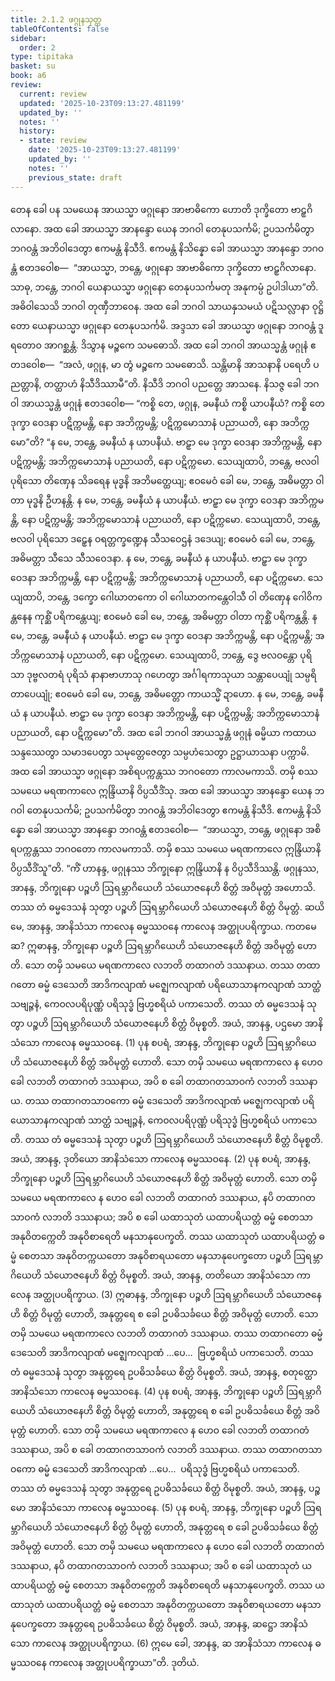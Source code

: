 ```yaml
---
title: 2.1.2 ဖဂ္ဂုနသုတ္တ
tableOfContents: false
sidebar:
  order: 2
type: tipitaka
basket: su
book: a6
review:
  current: review
  updated: '2025-10-23T09:13:27.481199'
  updated_by: ''
  notes: ''
  history:
  - state: review
    date: '2025-10-23T09:13:27.481199'
    updated_by: ''
    notes: ''
    previous_state: draft
---
```



<ReviewStatus review={frontmatter.review} showDetails={true} />

<HypothesisAnnotation frontmatter={frontmatter} />

<DynamicBreadcrumb />

<Division number="56" book="a6" e="ch" v="16" p="333">

<Paragraph number="462" book="a6">
တေန ခေါ ပန သမယေန အာယသ္မာ ဖဂ္ဂုနော အာဗာဓိကော ဟောတိ ဒုက္ခိတော ဗာဠှဂိလာနော. အထ ခေါ အာယသ္မာ အာနန္ဒော ယေန ဘဂဝါ တေနုပသင်္ကမိ; ဥပသင်္ကမိတွာ ဘဂဝန္တံ အဘိဝါဒေတွာ ဧကမန္တံ နိသီဒိ. ဧကမန္တံ နိသိန္နော ခေါ အာယသ္မာ အာနန္ဒော ဘဂဝန္တံ ဧတဒဝေါစ—  “အာယသ္မာ, ဘန္တေ, ဖဂ္ဂုနော အာဗာဓိကော ဒုက္ခိတော ဗာဠှဂိလာနော. သာဓု, ဘန္တေ, ဘဂဝါ ယေနာယသ္မာ ဖဂ္ဂုနော တေနုပသင်္ကမတု အနုကမ္ပံ ဥပါဒါယာ”တိ. အဓိဝါသေသိ ဘဂဝါ တုဏှီဘာဝေန. အထ ခေါ ဘဂဝါ သာယနှသမယံ ပဋိသလ္လာနာ ဝုဋ္ဌိတော ယေနာယသ္မာ ဖဂ္ဂုနော တေနုပသင်္ကမိ. အဒ္ဒသာ ခေါ အာယသ္မာ ဖဂ္ဂုနော ဘဂဝန္တံ ဒူရတောဝ အာဂစ္ဆန္တံ. ဒိသွာန မဉ္စကေ သမဓောသိ. အထ ခေါ ဘဂဝါ အာယသ္မန္တံ ဖဂ္ဂုနံ ဧတဒဝေါစ—  “အလံ, ဖဂ္ဂုန, မာ တွံ မဉ္စကေ သမဓောသိ. သန္တိမာနိ အာသနာနိ ပရေဟိ ပညတ္တာနိ, တတ္ထာဟံ နိသီဒိဿာမီ”တိ. နိသီဒိ ဘဂဝါ ပညတ္တေ အာသနေ. နိသဇ္ဇ ခေါ ဘဂဝါ အာယသ္မန္တံ ဖဂ္ဂုနံ ဧတဒဝေါစ—
</Paragraph>

<Paragraph number="463" book="a6">
“ကစ္စိ တေ, ဖဂ္ဂုန, ခမနီယံ ကစ္စိ ယာပနီယံ? ကစ္စိ တေ ဒုက္ခာ ဝေဒနာ ပဋိက္ကမန္တိ, နော အဘိက္ကမန္တိ; ပဋိက္ကမောသာနံ ပညာယတိ, နော အဘိက္ကမော”တိ? “န မေ, ဘန္တေ, ခမနီယံ န ယာပနီယံ. ဗာဠှာ မေ ဒုက္ခာ ဝေဒနာ အဘိက္ကမန္တိ, နော ပဋိက္ကမန္တိ; အဘိက္ကမောသာနံ ပညာယတိ, နော ပဋိက္ကမော.
</Paragraph>

<Paragraph number="464" book="a6">
သေယျထာပိ, ဘန္တေ, ဗလဝါ ပုရိသော တိဏှေန သိခရေန မုဒ္ဓနိ အဘိမတ္ထေယျ; ဧဝမေဝံ ခေါ မေ, ဘန္တေ, အဓိမတ္တာ ဝါတာ မုဒ္ဓနိ ဦဟနန္တိ. န မေ, ဘန္တေ, ခမနီယံ န ယာပနီယံ. ဗာဠှာ မေ ဒုက္ခာ ဝေဒနာ အဘိက္ကမန္တိ, နော ပဋိက္ကမန္တိ; အဘိက္ကမောသာနံ ပညာယတိ, နော ပဋိက္ကမော.
</Paragraph>

<Paragraph number="465" book="a6">
သေယျထာပိ, ဘန္တေ, ဗလဝါ ပုရိသော ဒဠှေန ဝရတ္တက္ခဏ္ဍေန သီသဝေဌနံ ဒဒေယျ; ဧဝမေဝံ ခေါ မေ, ဘန္တေ, အဓိမတ္တာ သီသေ သီသဝေဒနာ. န မေ, ဘန္တေ, ခမနီယံ န ယာပနီယံ. ဗာဠှာ မေ ဒုက္ခာ ဝေဒနာ အဘိက္ကမန္တိ, နော ပဋိက္ကမန္တိ; အဘိက္ကမောသာနံ ပညာယတိ, နော ပဋိက္ကမော.
</Paragraph>

<Paragraph number="466" book="a6">
သေယျထာပိ, ဘန္တေ, ဒက္ခော ဂေါဃာတကော ဝါ ဂေါဃာတကန္တေဝါသီ ဝါ တိဏှေန ဂေါဝိကန္တနေန ကုစ္ဆိံ ပရိကန္တေယျ; ဧဝမေဝံ ခေါ မေ, ဘန္တေ, အဓိမတ္တာ ဝါတာ ကုစ္ဆိံ ပရိကန္တန္တိ. န မေ, ဘန္တေ, ခမနီယံ န ယာပနီယံ. ဗာဠှာ မေ ဒုက္ခာ ဝေဒနာ အဘိက္ကမန္တိ, နော ပဋိက္ကမန္တိ; အဘိက္ကမောသာနံ ပညာယတိ, နော ပဋိက္ကမော.
</Paragraph>

<Paragraph number="467" book="a6">
သေယျထာပိ, ဘန္တေ, ဒွေ ဗလဝန္တော ပုရိသာ ဒုဗ္ဗလတရံ ပုရိသံ နာနာဗာဟာသု ဂဟေတွာ အင်္ဂါရကာသုယာ သန္တာပေယျုံ သမ္ပရိတာပေယျုံ; ဧဝမေဝံ ခေါ မေ, ဘန္တေ, အဓိမတ္တော ကာယသ္မိံ ဍာဟော. န မေ, ဘန္တေ, ခမနီယံ န ယာပနီယံ. ဗာဠှာ မေ ဒုက္ခာ ဝေဒနာ အဘိက္ကမန္တိ, နော ပဋိက္ကမန္တိ; အဘိက္ကမောသာနံ ပညာယတိ, နော ပဋိက္ကမော”တိ. အထ ခေါ ဘဂဝါ အာယသ္မန္တံ ဖဂ္ဂုနံ ဓမ္မိယာ ကထာယ သန္ဒဿေတွာ သမာဒပေတွာ သမုတ္တေဇေတွာ သမ္ပဟံသေတွာ ဥဋ္ဌာယာသနာ ပက္ကာမိ.
</Paragraph>

<Paragraph number="468" book="a6">
အထ ခေါ အာယသ္မာ ဖဂ္ဂုနော အစိရပက္ကန္တဿ ဘဂဝတော ကာလမကာသိ. တမှိ စဿ သမယေ မရဏကာလေ ဣန္ဒြိယာနိ ဝိပ္ပသီဒိံသု. အထ ခေါ အာယသ္မာ အာနန္ဒော ယေန ဘဂဝါ တေနုပသင်္ကမိ; ဥပသင်္ကမိတွာ ဘဂဝန္တံ အဘိဝါဒေတွာ ဧကမန္တံ နိသီဒိ. ဧကမန္တံ နိသိန္နော ခေါ အာယသ္မာ အာနန္ဒော ဘဂဝန္တံ ဧတဒဝေါစ—  “အာယသ္မာ, ဘန္တေ, ဖဂ္ဂုနော အစိရပက္ကန္တဿ ဘဂဝတော ကာလမကာသိ. တမှိ စဿ သမယေ မရဏကာလေ ဣန္ဒြိယာနိ ဝိပ္ပသီဒိံသူ”တိ.
</Paragraph>

<Paragraph number="469" book="a6">
“ကိံ ဟာနန္ဒ, ဖဂ္ဂုနဿ ဘိက္ခုနော ဣန္ဒြိယာနိ န ဝိပ္ပသီဒိဿန္တိ. ဖဂ္ဂုနဿ, အာနန္ဒ, ဘိက္ခုနော ပဉ္စဟိ ဩရမ္ဘာဂိယေဟိ သံယောဇနေဟိ စိတ္တံ အဝိမုတ္တံ အဟောသိ. တဿ တံ ဓမ္မဒေသနံ သုတွာ ပဉ္စဟိ ဩရမ္ဘာဂိယေဟိ သံယောဇနေဟိ စိတ္တံ ဝိမုတ္တံ.
</Paragraph>

<Paragraph number="470" book="a6">
ဆယိမေ, အာနန္ဒ, အာနိသံသာ ကာလေန ဓမ္မဿဝနေ ကာလေန အတ္ထုပပရိက္ခာယ. ကတမေ ဆ? ဣဓာနန္ဒ, ဘိက္ခုနော ပဉ္စဟိ ဩရမ္ဘာဂိယေဟိ သံယောဇနေဟိ စိတ္တံ အဝိမုတ္တံ ဟောတိ. သော တမှိ သမယေ မရဏကာလေ လဘတိ တထာဂတံ ဒဿနာယ. တဿ တထာဂတော ဓမ္မံ ဒေသေတိ အာဒိကလျာဏံ မဇ္ဈေကလျာဏံ ပရိယောသာနကလျာဏံ သာတ္ထံ သဗျဉ္ဇနံ, ကေဝလပရိပုဏ္ဏံ ပရိသုဒ္ဓံ ဗြဟ္မစရိယံ ပကာသေတိ. တဿ တံ ဓမ္မဒေသနံ သုတွာ ပဉ္စဟိ ဩရမ္ဘာဂိယေဟိ သံယောဇနေဟိ စိတ္တံ ဝိမုစ္စတိ. အယံ, အာနန္ဒ, ပဌမော အာနိသံသော ကာလေန ဓမ္မဿဝနေ. (1)
</Paragraph>

<Paragraph number="471" book="a6">
ပုန စပရံ, အာနန္ဒ, ဘိက္ခုနော ပဉ္စဟိ ဩရမ္ဘာဂိယေဟိ သံယောဇနေဟိ စိတ္တံ အဝိမုတ္တံ ဟောတိ. သော တမှိ သမယေ မရဏကာလေ န ဟေဝ ခေါ လဘတိ တထာဂတံ ဒဿနာယ, အပိ စ ခေါ တထာဂတသာဝကံ လဘတိ ဒဿနာယ. တဿ တထာဂတသာဝကော ဓမ္မံ ဒေသေတိ အာဒိကလျာဏံ မဇ္ဈေကလျာဏံ ပရိယောသာနကလျာဏံ သာတ္ထံ သဗျဉ္ဇနံ, ကေဝလပရိပုဏ္ဏံ ပရိသုဒ္ဓံ ဗြဟ္မစရိယံ ပကာသေတိ. တဿ တံ ဓမ္မဒေသနံ သုတွာ ပဉ္စဟိ ဩရမ္ဘာဂိယေဟိ သံယောဇနေဟိ စိတ္တံ ဝိမုစ္စတိ. အယံ, အာနန္ဒ, ဒုတိယော အာနိသံသော ကာလေန ဓမ္မဿဝနေ. (2)
</Paragraph>

<Paragraph number="472" book="a6">
ပုန စပရံ, အာနန္ဒ, ဘိက္ခုနော ပဉ္စဟိ ဩရမ္ဘာဂိယေဟိ သံယောဇနေဟိ စိတ္တံ အဝိမုတ္တံ ဟောတိ. သော တမှိ သမယေ မရဏကာလေ န ဟေဝ ခေါ လဘတိ တထာဂတံ ဒဿနာယ, နပိ တထာဂတသာဝကံ လဘတိ ဒဿနာယ; အပိ စ ခေါ ယထာသုတံ ယထာပရိယတ္တံ ဓမ္မံ စေတသာ အနုဝိတက္ကေတိ အနုဝိစာရေတိ မနသာနုပေက္ခတိ. တဿ ယထာသုတံ ယထာပရိယတ္တံ ဓမ္မံ စေတသာ အနုဝိတက္ကယတော အနုဝိစာရယတော မနသာနုပေက္ခတော ပဉ္စဟိ ဩရမ္ဘာဂိယေဟိ သံယောဇနေဟိ စိတ္တံ ဝိမုစ္စတိ. အယံ, အာနန္ဒ, တတိယော အာနိသံသော ကာလေန အတ္ထုပပရိက္ခာယ. (3)
</Paragraph>

<Paragraph number="473" book="a6">
ဣဓာနန္ဒ, ဘိက္ခုနော ပဉ္စဟိ ဩရမ္ဘာဂိယေဟိ သံယောဇနေဟိ စိတ္တံ ဝိမုတ္တံ ဟောတိ, အနုတ္တရေ စ ခေါ ဥပဓိသင်္ခယေ စိတ္တံ အဝိမုတ္တံ ဟောတိ. သော တမှိ သမယေ မရဏကာလေ လဘတိ တထာဂတံ ဒဿနာယ. တဿ တထာဂတော ဓမ္မံ ဒေသေတိ အာဒိကလျာဏံ မဇ္ဈေကလျာဏံ …ပေ…  ဗြဟ္မစရိယံ ပကာသေတိ. တဿ တံ ဓမ္မဒေသနံ သုတွာ အနုတ္တရေ ဥပဓိသင်္ခယေ စိတ္တံ ဝိမုစ္စတိ. အယံ, အာနန္ဒ, စတုတ္ထော အာနိသံသော ကာလေန ဓမ္မဿဝနေ. (4)
</Paragraph>

<Paragraph number="474" book="a6">
ပုန စပရံ, အာနန္ဒ, ဘိက္ခုနော ပဉ္စဟိ ဩရမ္ဘာဂိယေဟိ သံယောဇနေဟိ စိတ္တံ ဝိမုတ္တံ ဟောတိ, အနုတ္တရေ စ ခေါ ဥပဓိသင်္ခယေ စိတ္တံ အဝိမုတ္တံ ဟောတိ. သော တမှိ သမယေ မရဏကာလေ န ဟေဝ ခေါ လဘတိ တထာဂတံ ဒဿနာယ, အပိ စ ခေါ တထာဂတသာဝကံ လဘတိ ဒဿနာယ. တဿ တထာဂတသာဝကော ဓမ္မံ ဒေသေတိ အာဒိကလျာဏံ …ပေ…  ပရိသုဒ္ဓံ ဗြဟ္မစရိယံ ပကာသေတိ. တဿ တံ ဓမ္မဒေသနံ သုတွာ အနုတ္တရေ ဥပဓိသင်္ခယေ စိတ္တံ ဝိမုစ္စတိ. အယံ, အာနန္ဒ, ပဉ္စမော အာနိသံသော ကာလေန ဓမ္မဿဝနေ. (5)
</Paragraph>

<Paragraph number="475" book="a6">
ပုန စပရံ, အာနန္ဒ, ဘိက္ခုနော ပဉ္စဟိ ဩရမ္ဘာဂိယေဟိ သံယောဇနေဟိ စိတ္တံ ဝိမုတ္တံ ဟောတိ, အနုတ္တရေ စ ခေါ ဥပဓိသင်္ခယေ စိတ္တံ အဝိမုတ္တံ ဟောတိ. သော တမှိ သမယေ မရဏကာလေ န ဟေဝ ခေါ လဘတိ တထာဂတံ ဒဿနာယ, နပိ တထာဂတသာဝကံ လဘတိ ဒဿနာယ; အပိ စ ခေါ ယထာသုတံ ယထာပရိယတ္တံ ဓမ္မံ စေတသာ အနုဝိတက္ကေတိ အနုဝိစာရေတိ မနသာနုပေက္ခတိ. တဿ ယထာသုတံ ယထာပရိယတ္တံ ဓမ္မံ စေတသာ အနုဝိတက္ကယတော အနုဝိစာရယတော မနသာနုပေက္ခတော အနုတ္တရေ ဥပဓိသင်္ခယေ စိတ္တံ ဝိမုစ္စတိ. အယံ, အာနန္ဒ, ဆဋ္ဌော အာနိသံသော ကာလေန အတ္ထုပပရိက္ခာယ. (6)
</Paragraph>

<Paragraph number="476" book="a6">
ဣမေ ခေါ, အာနန္ဒ, ဆ အာနိသံသာ ကာလေန ဓမ္မဿဝနေ ကာလေန အတ္ထုပပရိက္ခာယာ”တိ.

</Paragraph>
</Division>

<Paragraph number="477" type="center" book="a6">
ဒုတိယံ.
</Paragraph>